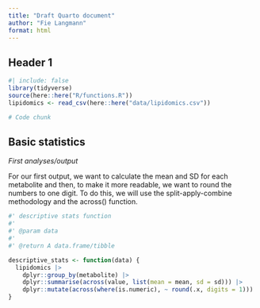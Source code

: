 ```yaml
---
title: "Draft Quarto document"
author: "Fie Langmann"
format: html
---
```


## Header 1

```r
#| include: false
library(tidyverse)
source(here::here("R/functions.R"))
lipidomics <- read_csv(here::here("data/lipidomics.csv"))
```

```r
# Code chunk
```

## Basic statistics

*First analyses/output*

For our first output, we want to calculate the mean and SD for each
metabolite and then, to make it more readable, we want to round the
numbers to one digit. To do this, we will use the split-apply-combine
methodology and the across() function.

```r
#' descriptive stats function
#'
#' @param data 
#'
#' @return A data.frame/tibble

descriptive_stats <- function(data) {
  lipidomics |>
    dplyr::group_by(metabolite) |>
    dplyr::summarise(across(value, list(mean = mean, sd = sd))) |>
    dplyr::mutate(across(where(is.numeric), ~ round(.x, digits = 1)))
}

```
